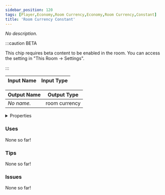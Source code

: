 ```yaml
---
sidebar_position: 120
tags: [Player,Economy,Room Currency,Economy,Room Currency,Constant]
title: 'Room Currency Constant'
---
```


*No description.*

:::caution BETA

This chip requires beta content to be enabled in the room. You can access the setting in "This Room -> Settings".

:::


<EsbSvg />

| Input Name | Input Type |
|-----------|-----------|

| Output Name | Output Type |
|-----------|-----------|
| *No name.* | room currency |


<details>
  <summary>Properties</summary>
  <div>
    <div>
    <table>
      <thead>
        <tr>
          <th>Is beta required?</th>
          <th>✅</th>
        </tr>
        <tr>
          <th>Is this chip a trolling risk?</th>
          <th>❌</th>
        </tr>
        <tr>
          <th>Is this chip a role assignment risk?</th>
          <th>❌</th>
        </tr>
        <tr>
          <th>Chip UUID</th>
          <th>7e843432-afde-41c1-9bc1-194112d91226</th>
        </tr>
      </thead>
    </table>
    </div>
  </div>
</details>

### Uses

None so far!

### Tips

None so far!

### Issues

None so far!